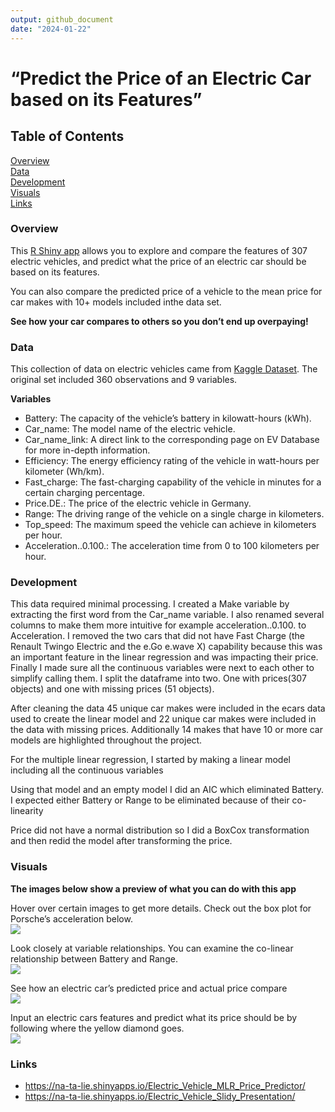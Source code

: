 ```yaml
---
output: github_document
date: "2024-01-22"
---
```


# "Predict the Price of an Electric Car based on its Features"

## Table of Contents

[Overview](https://github.com/Na-ta-lie/Is-your-electric-car-overpriced-/blob/main/README.md#Overview)\
[Data](https://github.com/Na-ta-lie/Is-your-electric-car-overpriced-/blob/main/README.md#Data)\
[Development](https://github.com/Na-ta-lie/Is-your-electric-car-overpriced-/blob/main/README.md#Development)\
[Visuals](https://github.com/Na-ta-lie/Is-your-electric-car-overpriced-/blob/main/README.md#Visuals)\
[Links](https://github.com/Na-ta-lie/Is-your-electric-car-overpriced-/blob/main/README.md#Links)

### Overview

This [R Shiny app](https://na-ta-lie.shinyapps.io/Electric_Vehicle_MLR_Price_Predictor/) allows you to explore and compare the features of 307 electric vehicles, and predict what the price of an electric car should be based on its features.

You can also compare the predicted price of a vehicle to the mean price for car makes with 10+ models included inthe data set.

**See how your car compares to others so you don't end up overpaying!**

### Data

This collection of data on electric vehicles came from [Kaggle Dataset](https://www.kaggle.com/datasets/fatihilhan/electric-vehicle-specifications-and-prices/). The original set included 360 observations and 9 variables.

**Variables**

-   Battery: The capacity of the vehicle's battery in kilowatt-hours (kWh).
-   Car_name: The model name of the electric vehicle.
-   Car_name_link: A direct link to the corresponding page on EV Database for more in-depth information.
-   Efficiency: The energy efficiency rating of the vehicle in watt-hours per kilometer (Wh/km).
-   Fast_charge: The fast-charging capability of the vehicle in minutes for a certain charging percentage.
-   Price.DE.: The price of the electric vehicle in Germany.
-   Range: The driving range of the vehicle on a single charge in kilometers.
-   Top_speed: The maximum speed the vehicle can achieve in kilometers per hour.
-   Acceleration..0.100.: The acceleration time from 0 to 100 kilometers per hour.

### Development

This data required minimal processing. I created a Make variable by extracting the first word from the Car_name variable. I also renamed several columns to make them more intuitive for example acceleration..0.100. to Acceleration. I removed the two cars that did not have Fast Charge (the Renault Twingo Electric and the e.Go e.wave X) capability because this was an important feature in the linear regression and was impacting their price. Finally I made sure all the continuous variables were next to each other to simplify calling them. I split the dataframe into two. One with prices(307 objects) and one with missing prices (51 objects).

After cleaning the data 45 unique car makes were included in the ecars data used to create the linear model and 22 unique car makes were included in the data with missing prices. Additionally 14 makes that have 10 or more car models are highlighted throughout the project.

For the multiple linear regression, I started by making a linear model including all the continuous variables

Using that model and an empty model I did an AIC which eliminated Battery. I expected either Battery or Range to be eliminated because of their co-linearity

Price did not have a normal distribution so I did a BoxCox transformation and then redid the model after transforming the price.

### Visuals

**The images below show a preview of what you can do with this app**

Hover over certain images to get more details. Check out the box plot for Porsche's acceleration below.\
![](visuals/Hover.png)

Look closely at variable relationships. You can examine the co-linear relationship between Battery and Range.\
![](visuals/ST.png)

See how an electric car's predicted price and actual price compare\
![](visuals/LM.png)

Input an electric cars features and predict what its price should be by following where the yellow diamond goes.\
![](visuals/MLR.png)

### Links

-   <https://na-ta-lie.shinyapps.io/Electric_Vehicle_MLR_Price_Predictor/>
-   <https://na-ta-lie.shinyapps.io/Electric_Vehicle_Slidy_Presentation/>
